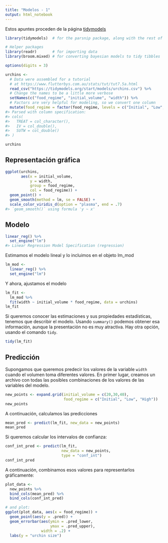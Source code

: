 ```yaml
---
title: "Modelos - 1"
output: html_notebook
---
```


Estos apuntes proceden de la página [tidymodels](https://www.tidymodels.org/)

```r
library(tidymodels)  # for the parsnip package, along with the rest of tidymodels

# Helper packages
library(readr)       # for importing data
library(broom.mixed) # for converting bayesian models to tidy tibbles

options(digits = 3)
```

```r
urchins <-
  # Data were assembled for a tutorial 
  # at https://www.flutterbys.com.au/stats/tut/tut7.5a.html
  read_csv("https://tidymodels.org/start/models/urchins.csv") %>% 
  # Change the names to be a little more verbose
  setNames(c("food_regime", "initial_volume", "width")) %>% 
  # Factors are very helpful for modeling, so we convert one column
  mutate(food_regime = factor(food_regime, levels = c("Initial", "Low", "High")))
#> Parsed with column specification:
#> cols(
#>   TREAT = col_character(),
#>   IV = col_double(),
#>   SUTW = col_double()
#> )

urchins
```

## Representación gráfica
```r
ggplot(urchins,
       aes(x = initial_volume, 
           y = width, 
           group = food_regime, 
           col = food_regime)) + 
  geom_point() + 
  geom_smooth(method = lm, se = FALSE) +
  scale_color_viridis_d(option = "plasma", end = .7)
#> `geom_smooth()` using formula 'y ~ x'
```

## Modelo
```r
linear_reg() %>% 
  set_engine("lm")
#> Linear Regression Model Specification (regression)
```
Estimamos el modelo lineal y lo incluimos en el objeto lm_mod
```r
lm_mod <- 
  linear_reg() %>% 
  set_engine("lm")
```

Y ahora, ajustamos el modelo
```r
lm_fit <- 
  lm_mod %>% 
  fit(width ~ initial_volume * food_regime, data = urchins)
lm_fit
```

Si queremos conocer las estimaciones y sus propiedades estadísticas, tenemos que describir el modelo. Usando ```summary()``` podemos obtener esa información, aunque la presentación no es muy atractiva. Hay otra opción, usando el comando ```tidy```.
```r
tidy(lm_fit)
```

## Predicción
Supongamos que queremos predecir los valores de la variable `width` cuando el volumen toma diferentes valores. En primer lugar, creamos un archivo con todas las posibles combinaciones de los valores de las variables del modelo.  

```r
new_points <- expand.grid(initial_volume = c(20,30,40), 
                          food_regime = c("Initial", "Low", "High"))
new_points
```

A continuación, calculamos las predicciones
```r
mean_pred <- predict(lm_fit, new_data = new_points)
mean_pred
```
Si queremos calcular los intervalos de confianza:
```r
conf_int_pred <- predict(lm_fit, 
                         new_data = new_points, 
                         type = "conf_int")
conf_int_pred
```

A continuación, combinamos esos valores para representarlos gráficamente:
```r
plot_data <- 
  new_points %>% 
  bind_cols(mean_pred) %>% 
  bind_cols(conf_int_pred)

# and plot:
ggplot(plot_data, aes(x = food_regime)) + 
  geom_point(aes(y = .pred)) + 
  geom_errorbar(aes(ymin = .pred_lower, 
                    ymax = .pred_upper),
                width = .2) + 
  labs(y = "urchin size")
```

